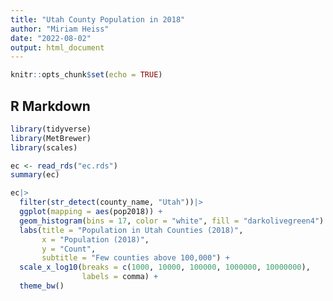 ```yaml
---
title: "Utah County Population in 2018"
author: "Miriam Heiss"
date: "2022-08-02"
output: html_document
---
```


```r
knitr::opts_chunk$set(echo = TRUE)
```

## R Markdown

```r
library(tidyverse)
library(MetBrewer)
library(scales)
```

```r
ec <- read_rds("ec.rds")
summary(ec)
```


```r
ec|> 
  filter(str_detect(county_name, "Utah"))|>
  ggplot(mapping = aes(pop2018)) +
  geom_histogram(bins = 17, color = "white", fill = "darkolivegreen4") +
  labs(title = "Population in Utah Counties (2018)",
       x = "Population (2018)",
       y = "Count",
       subtitle = "Few counties above 100,000") + 
  scale_x_log10(breaks = c(1000, 10000, 100000, 1000000, 10000000), 
                labels = comma) +
  theme_bw()
```

